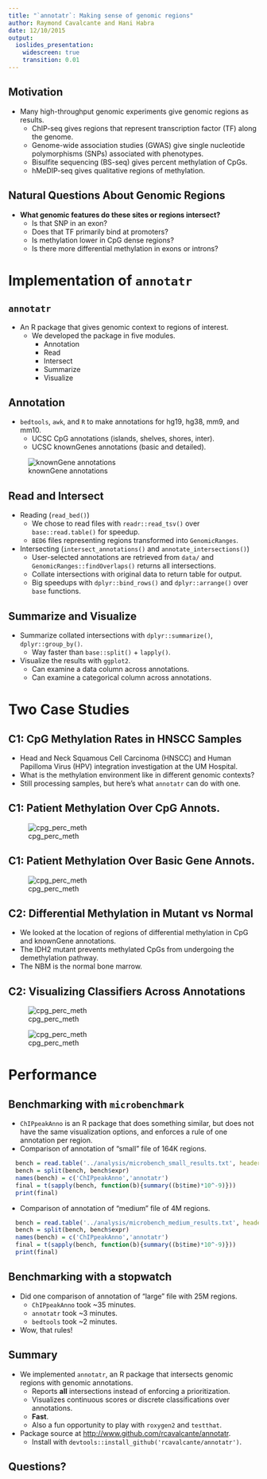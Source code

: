 ```yaml
---
title: "`annotatr`: Making sense of genomic regions"
author: Raymond Cavalcante and Hani Habra
date: 12/10/2015
output:
  ioslides_presentation:
    widescreen: true
    transition: 0.01
---
```


## Motivation

- Many high-throughput genomic experiments give genomic regions as results.
    - ChIP-seq gives regions that represent transcription factor (TF) along the genome.
    - Genome-wide association studies (GWAS) give single nucleotide polymorphisms (SNPs) associated with phenotypes.
    - Bisulfite sequencing (BS-seq) gives percent methylation of CpGs.
    - hMeDIP-seq gives qualitative regions of methylation.

## Natural Questions About Genomic Regions

- **What genomic features do these sites or regions intersect?**
    - Is that SNP in an exon?
    - Does that TF primarily bind at promoters?
    - Is methylation lower in CpG dense regions?
    - Is there more differential methylation in exons or introns?

# Implementation of `annotatr`

## `annotatr`

- An R package that gives genomic context to regions of interest.
    - We developed the package in five modules.
        - Annotation
        - Read
        - Intersect
        - Summarize
        - Visualize

## Annotation

- `bedtools`, `awk`, and `R` to make annotations for hg19, hg38, mm9, and mm10.
    - UCSC CpG annotations (islands, shelves, shores, inter).
    - UCSC knownGenes annotations (basic and detailed).

![knownGene annotations](annotatr_knownGene.jpeg)

## Read and Intersect

- Reading (`read_bed()`)
    - We chose to read files with `readr::read_tsv()` over `base::read.table()` for speedup.
    - `BED6` files representing regions transformed into `GenomicRanges`.
- Intersecting (`intersect_annotations()` and `annotate_intersections()`)
    - User-selected annotations are retrieved from `data/` and `GenomicRanges::findOverlaps()` returns all intersections.
    - Collate intersections with original data to return table for output.
    - Big speedups with `dplyr::bind_rows()` and `dplyr::arrange()` over `base` functions.

## Summarize and Visualize

- Summarize collated intersections with `dplyr::summarize()`, `dplyr::group_by()`.
    - Way faster than `base::split()` + `lapply()`.
- Visualize the results with `ggplot2`.
    - Can examine a data column across annotations.
    - Can examine a categorical column across annotations.

# Two Case Studies

## C1: CpG Methylation Rates in HNSCC Samples

- Head and Neck Squamous Cell Carcinoma (HNSCC) and Human Papilloma Virus (HPV) integration investigation at the UM Hospital.
- What is the methylation environment like in different genomic contexts?
- Still processing samples, but here's what `annotatr` can do with one.

## C1: Patient Methylation Over CpG Annots.

<div class="centered">
  ![cpg_perc_meth](2607_mc_hmc_perc_meth_cpgs.png)
</div>

## C1: Patient Methylation Over Basic Gene Annots.

<div class="centered">
  ![cpg_perc_meth](2607_mc_hmc_perc_meth_basic_genes.png)
</div>

## C2: Differential Methylation in Mutant vs Normal

- We looked at the location of regions of differential methylation in CpG and knownGene annotations.
- The IDH2 mutant prevents methylated CpGs from undergoing the demethylation pathway.
- The NBM is the normal bone marrow.

## C2: Visualizing Classifiers Across Annotations

<div class="columns-2">
  ![cpg_perc_meth](IDH2mut_v_NBM_cpgs_counts.png)

  ![cpg_perc_meth](IDH2mut_v_NBM_cpgs_props.png)
</div>

# Performance

## Benchmarking with `microbenchmark`

- `ChIPpeakAnno` is an R package that does something similar, but does not have the same visualization options, and enforces a rule of one annotation per region.
- Comparison of annotation of "small" file of 164K regions.
```r
  bench = read.table('../analysis/microbench_small_results.txt', header=T, sep='\t', quote='\"')
  bench = split(bench, bench$expr)
  names(bench) = c('ChIPpeakAnno','annotatr')
  final = t(sapply(bench, function(b){summary((b$time)*10^-9)}))
  print(final)
```
- Comparison of annotation of "medium" file of 4M regions.
```r
  bench = read.table('../analysis/microbench_medium_results.txt', header=T, sep='\t', quote='\"')
  bench = split(bench, bench$expr)
  names(bench) = c('ChIPpeakAnno','annotatr')
  final = t(sapply(bench, function(b){summary((b$time)*10^-9)}))
  print(final)
```

## Benchmarking with a stopwatch

- Did one comparison of annotation of "large" file with 25M regions.
    - `ChIPpeakAnno` took ~35 minutes.
    - `annotatr` took ~3 minutes.
    - `bedtools` took ~2 minutes.
- Wow, that rules!

## Summary

- We implemented `annotatr`, an R package that intersects genomic regions with genomic annotations.
    - Reports **all** intersections instead of enforcing a prioritization.
    - Visualizes continuous scores or discrete classifications over annotations.
    - **Fast**.
    - Also a fun opportunity to play with `roxygen2` and `testthat`.
- Package source at [http://www.github.com/rcavalcante/annotatr](http://www.github.com/rcavalcante/annotatr).
    - Install with `devtools::install_github('rcavalcante/annotatr')`.

## Questions?
